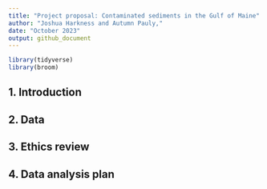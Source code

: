 ```yaml
---
title: "Project proposal: Contaminated sediments in the Gulf of Maine"
author: "Joshua Harkness and Autumn Pauly,"
date: "October 2023"
output: github_document
---
```


```r
library(tidyverse)
library(broom)
```

## 1. Introduction



## 2. Data


## 3. Ethics review

## 4. Data analysis plan



